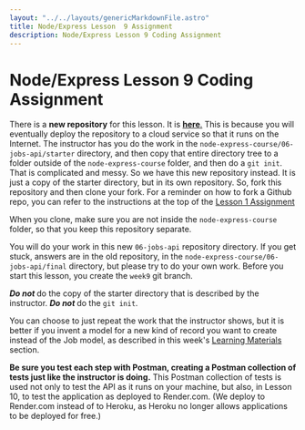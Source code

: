```yaml
---
layout: "../../layouts/genericMarkdownFile.astro"
title: Node/Express Lesson  9 Assignment
description: Node/Express Lesson 9 Coding Assignment
---
```



# Node/Express Lesson 9 Coding Assignment

<ReviewLessonButton link="/node-express/lesson9-m1" />

There is a **new repository** for this lesson. It is [**here**](https://github.com/Code-the-Dream-School/06-jobs-api)[.](https://github.com/jrmcgarvey/06-jobs-api) This is because you will eventually deploy the repository to a cloud service so that it runs on the Internet. The instructor has you do the work in the `node-express-course/06-jobs-api/starter` directory, and then copy that entire directory tree to a folder outside of the `node-express-course` folder, and then do a `git init`. That is complicated and messy. So we have this new repository instead. It is just a copy of the starter directory, but in its own repository. So, fork this repository and then clone your fork. For a reminder on how to fork a Github repo, you can refer to the instructions at the top of the [Lesson 1 Assignment](/node-express/lesson1-a1)

<WarningCallout title="Warning">
  <p>
    When you clone, make sure you are not inside the
    <code>node-express-course</code> folder, so that you keep this repository separate.
  </p>
</WarningCallout>

You will do your work in this new `06-jobs-api` repository directory. If you get stuck, answers are in the old repository, in the `node-express-course/06-jobs-api/final` directory, but please try to do your own work. Before you start this lesson, you create the `week9` git branch.

<WarningCallout title="Warning">
  <p>
    <strong>
      <i>Do not</i>
    </strong>
    do the copy of the starter directory that is described by the instructor.
    <strong>
      <i>Do not</i>
    </strong>
    do the <code>git init</code>.
  </p>
</WarningCallout>

You can choose to just repeat the work that the instructor shows, but it is better if you invent a model for a new kind of record you want to create instead of the Job model, as described in this week's [Learning Materials](/node-express/lesson9-m1) section.

**Be sure you test each step with Postman, creating a Postman collection of tests just like the instructor is doing.** This Postman collection of tests is used not only to test the API as it runs on your machine, but also, in Lesson 10, to test the application as deployed to Render.com. (We deploy to Render.com instead of to Heroku, as Heroku no longer allows applications to be deployed for free.)
